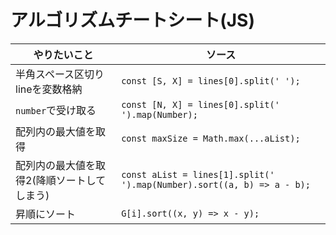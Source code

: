 # アルゴリズムチートシート(JS)
|やりたいこと|ソース|
|---|---|
|半角スペース区切りlineを変数格納|`const [S, X] = lines[0].split(' ');`|
|`number`で受け取る|`const [N, X] = lines[0].split(' ').map(Number);`|
|配列内の最大値を取得|`const maxSize = Math.max(...aList);`|
|配列内の最大値を取得2(降順ソートしてしまう)|`const aList = lines[1].split(' ').map(Number).sort((a, b) => a - b);`|
|昇順にソート|`G[i].sort((x, y) => x - y);`|
